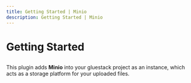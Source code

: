 ```yaml
---
title: Getting Started | Minio
description: Getting Started | Minio
---
```



<Meta title="Minio Plugin/Getting Started" />

# Getting Started

##

This plugin adds **Minio** into your gluestack project as an instance, which acts as a storage platform for your uploaded files.
